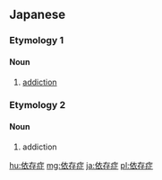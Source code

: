 ==Japanese==
{{ja-kanjitab|い|ぞん|しょう|yomi=on}}
{{wikipedia|lang=ja}}

===Etymology 1===
{{suffix|依存|症|t1=dependence|t2=disease|lang=ja|sort=いぞんしょう}}

====Noun====
{{ja-noun|いそんしょう}}

# [[addiction]]
#: {{ja-usex|パチンコ'''依存症'''に陥った。|パチンコ '''いそんしょう''' に おちいった。|They fell for Pachinko gambling.}}

===Etymology 2===

====Noun====
{{ja-noun|いぞんしょう}}

# addiction

[[hu:依存症]]
[[mg:依存症]]
[[ja:依存症]]
[[pl:依存症]]